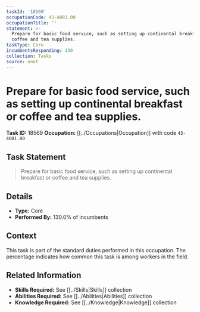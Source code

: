 ```yaml
---
taskId: '18569'
occupationCode: 43-4081.00
occupationTitle: ''
statement: >-
  Prepare for basic food service, such as setting up continental breakfast or
  coffee and tea supplies.
taskType: Core
incumbentsResponding: 130
collection: Tasks
source: onet
---
```

# Prepare for basic food service, such as setting up continental breakfast or coffee and tea supplies.

**Task ID:** 18569
**Occupation:** [[../Occupations|Occupation]] with code `43-4081.00`

## Task Statement

> Prepare for basic food service, such as setting up continental breakfast or coffee and tea supplies.

## Details

- **Type:** Core
- **Performed By:** 130.0% of incumbents

## Context

This task is part of the standard duties performed in this occupation. The percentage indicates how common this task is among workers in the field.

## Related Information

- **Skills Required:** See [[../Skills|Skills]] collection
- **Abilities Required:** See [[../Abilities|Abilities]] collection
- **Knowledge Required:** See [[../Knowledge|Knowledge]] collection
